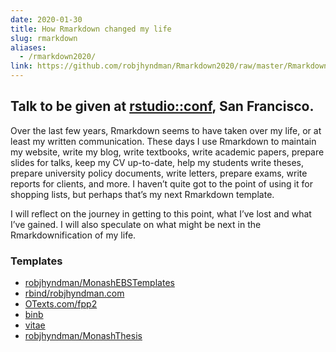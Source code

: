 ```yaml
---
date: 2020-01-30
title: How Rmarkdown changed my life
slug: rmarkdown
aliases:
  - /rmarkdown2020/
link: https://github.com/robjhyndman/Rmarkdown2020/raw/master/Rmarkdown.pdf
---
```


## Talk to be given at [rstudio::conf](https://rstd.io/conf), San Francisco.

Over the last few years, Rmarkdown seems to have taken over my life, or at least my written communication. These days I use Rmarkdown to maintain my website, write my blog, write textbooks, write academic papers, prepare slides for talks, keep my CV up-to-date, help my students write theses, prepare university policy documents, write letters, prepare exams, write reports for clients, and more. I haven't quite got to the point of using it for shopping lists, but perhaps that's my next Rmarkdown template.

I will reflect on the journey in getting to this point, what I've lost and what I've gained. I will also speculate on what might be next in the Rmarkdownification of my life.


### Templates

  * [robjhyndman/MonashEBSTemplates](https://github.com/robjhyndman/MonashEBSTemplates)
  * [rbind/robjhyndman.com](https://github.com/rbind/robjhyndman.com)
  * [OTexts.com/fpp2](https://OTexts.com/fpp2)
  * [binb](https://cran.r-project.org/package=binb)
  * [vitae](https://pkg.mitchelloharawild.com/vitae/)
  * [robjhyndman/MonashThesis](https://github.com/robjhyndman/MonashThesis)
